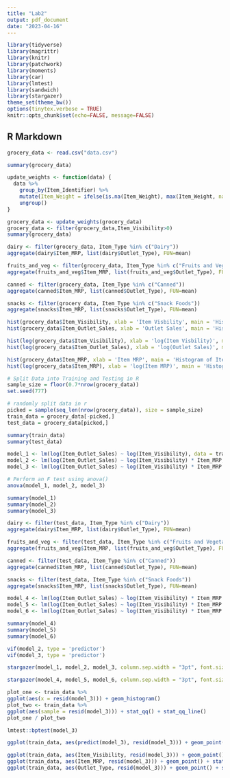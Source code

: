 ---
title: "Lab2"
output: pdf_document
date: "2023-04-16"
---

```{r load packages and set options, include=FALSE}
library(tidyverse) 
library(magrittr)
library(knitr)
library(patchwork)
library(moments)
library(car)
library(lmtest)
library(sandwich)
library(stargazer)
theme_set(theme_bw())
options(tinytex.verbose = TRUE)
knitr::opts_chunk$set(echo=FALSE, message=FALSE)
```

## R Markdown

```{r}
grocery_data <- read.csv("data.csv")
```

```{r}
summary(grocery_data)
```

```{r}
update_weights <- function(data) {
  data %>%
    group_by(Item_Identifier) %>%
    mutate(Item_Weight = ifelse(is.na(Item_Weight), max(Item_Weight, na.rm = TRUE), Item_Weight)) %>%
    ungroup()
}

grocery_data <- update_weights(grocery_data)
grocery_data <- filter(grocery_data,Item_Visibility>0)
summary(grocery_data)
```

```{r}
dairy <- filter(grocery_data, Item_Type %in% c("Dairy"))
aggregate(dairy$Item_MRP, list(dairy$Outlet_Type), FUN=mean)
```

```{r}
fruits_and_veg <- filter(grocery_data, Item_Type %in% c("Fruits and Vegetables"))
aggregate(fruits_and_veg$Item_MRP, list(fruits_and_veg$Outlet_Type), FUN=mean)
```

```{r}
canned <- filter(grocery_data, Item_Type %in% c("Canned"))
aggregate(canned$Item_MRP, list(canned$Outlet_Type), FUN=mean)
```

```{r}
snacks <- filter(grocery_data, Item_Type %in% c("Snack Foods"))
aggregate(snacks$Item_MRP, list(snacks$Outlet_Type), FUN=mean)
```

```{r}
hist(grocery_data$Item_Visibility, xlab = 'Item Visbility', main = 'Histogram of Item Visibility')
hist(grocery_data$Item_Outlet_Sales, xlab = 'Outlet Sales', main = 'Histogram of Outlet Sales')
```

```{r}
hist(log(grocery_data$Item_Visibility), xlab = 'log(Item Visbility)', main = 'Histogram of Log Item Visibility')
hist(log(grocery_data$Item_Outlet_Sales), xlab = 'log(Outlet Sales)', main = 'Histogram of Log Outlet Sales')
```

```{r}
hist(grocery_data$Item_MRP, xlab = 'Item MRP', main = 'Histogram of Item MRP')
hist(log(grocery_data$Item_MRP), xlab = 'log(Item MRP)', main = 'Histogram of Log Item MRP')
```

```{r}
# Split Data into Training and Testing in R 
sample_size = floor(0.7*nrow(grocery_data))
set.seed(777)

# randomly split data in r
picked = sample(seq_len(nrow(grocery_data)), size = sample_size)
train_data = grocery_data[-picked,]
test_data = grocery_data[picked,]

summary(train_data)
summary(test_data)
```

```{r}
model_1 <- lm(log(Item_Outlet_Sales) ~ log(Item_Visibility), data = train_data)
model_2 <- lm(log(Item_Outlet_Sales) ~ log(Item_Visibility) * Item_MRP, data = train_data)
model_3 <- lm(log(Item_Outlet_Sales) ~ log(Item_Visibility) * Item_MRP + Outlet_Type, data = train_data)
```

```{r}
# Perform an F test using anova()
anova(model_1, model_2, model_3)
```

```{r}
summary(model_1)
summary(model_2)
summary(model_3)
```

```{r}
dairy <- filter(test_data, Item_Type %in% c("Dairy"))
aggregate(dairy$Item_MRP, list(dairy$Outlet_Type), FUN=mean)
```

```{r}
fruits_and_veg <- filter(test_data, Item_Type %in% c("Fruits and Vegetables"))
aggregate(fruits_and_veg$Item_MRP, list(fruits_and_veg$Outlet_Type), FUN=mean)
```

```{r}
canned <- filter(test_data, Item_Type %in% c("Canned"))
aggregate(canned$Item_MRP, list(canned$Outlet_Type), FUN=mean)
```

```{r}
snacks <- filter(test_data, Item_Type %in% c("Snack Foods"))
aggregate(snacks$Item_MRP, list(snacks$Outlet_Type), FUN=mean)
```

```{r}
model_4 <- lm(log(Item_Outlet_Sales) ~ log(Item_Visibility) * Item_MRP + Outlet_Type, data = test_data)
model_5 <- lm(log(Item_Outlet_Sales) ~ log(Item_Visibility) * Item_MRP + Outlet_Type, data = fruits_and_veg)
model_6 <- lm(log(Item_Outlet_Sales) ~ log(Item_Visibility) * Item_MRP + Outlet_Type, data = snacks)

summary(model_4)
summary(model_5)
summary(model_6)
```

```{r}
vif(model_2, type = 'predictor')
vif(model_3, type = 'predictor')
```
\newpage

```{r, results='asis'}
stargazer(model_1, model_2, model_3, column.sep.width = "3pt", font.size = "small", dep.var.labels = c('Log(Outlet Sales)'), title = 'Regression Model Results Comparing Models', covariate.labels = c('Log(Visibility)', 'Maximum Retail Price (MRP)', 'Type 1 Supermarket', 'Type 2 Supermarket', 'Type 3 Supermarket', 'Log(Visibility) - MRP Interaction', 'Constant'))
```
\newpage

```{r, results='asis'}
stargazer(model_4, model_5, model_6, column.sep.width = "3pt", font.size = "small", dep.var.labels = c('Log(Outlet Sales)'), title = 'Regression Model Results Comparing Item Data', covariate.labels = c('Log(Visibility)', 'Maximum Retail Price (MRP)', 'Type 1 Supermarket', 'Type 2 Supermarket', 'Type 3 Supermarket', 'Log(Visibility) - MRP Interaction', 'Constant'))
```

\newpage

```{r}
plot_one <- train_data %>%
ggplot(aes(x = resid(model_3))) + geom_histogram()
plot_two <- train_data %>%
ggplot(aes(sample = resid(model_3))) + stat_qq() + stat_qq_line()
plot_one / plot_two
```

```{r}
lmtest::bptest(model_3)
```
```{r}
ggplot(train_data, aes(predict(model_3), resid(model_3))) + geom_point() + stat_smooth()
```
```{r}
ggplot(train_data, aes(Item_Visibility, resid(model_3))) + geom_point() + stat_smooth()
ggplot(train_data, aes(Item_MRP, resid(model_3))) + geom_point() + stat_smooth()
ggplot(train_data, aes(Outlet_Type, resid(model_3))) + geom_point() + stat_smooth()
```

